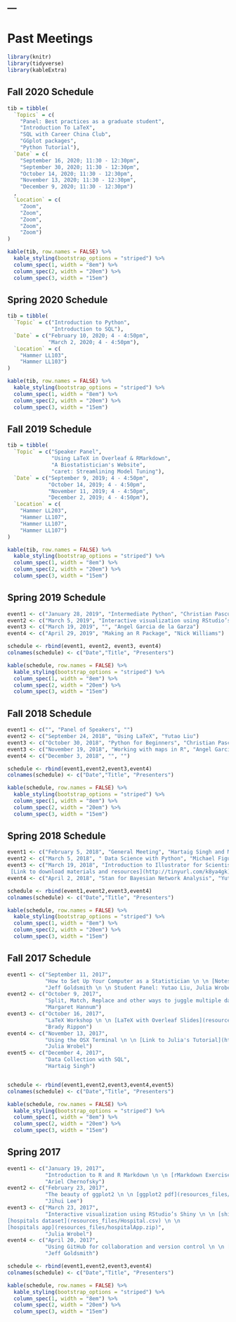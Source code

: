 ---
---

<h1> Past Meetings </h1>

```r
library(knitr)
library(tidyverse)
library(kableExtra)
```

## Fall 2020 Schedule

```r
tib = tibble(
  `Topics` = c(
    "Panel: Best practices as a graduate student", 
    "Introduction To LaTeX", 
    "SQL with Career China Club", 
    "GGplot packages",
    "Python Tutorial"),
  `Date` = c(
    "September 16, 2020; 11:30 - 12:30pm", 
    "September 30, 2020; 11:30 - 12:30pm", 
    "October 14, 2020; 11:30 - 12:30pm", 
    "November 13, 2020; 11:30 - 12:30pm", 
    "December 9, 2020; 11:30 - 12:30pm")
  ,
  `Location` = c(
    "Zoom",
    "Zoom",
    "Zoom",
    "Zoom",
    "Zoom")
)

kable(tib, row.names = FALSE) %>%
  kable_styling(bootstrap_options = "striped") %>%
  column_spec(1, width = "8em") %>%
  column_spec(2, width = "20em") %>%
  column_spec(3, width = "15em")
```


## Spring 2020 Schedule

```r
tib = tibble(
  `Topic` = c("Introduction to Python", 
              "Introduction to SQL"),
  `Date` = c("February 10, 2020; 4 - 4:50pm", 
             "March 2, 2020; 4 - 4:50pm"),
  `Location` = c(
    "Hammer LL103", 
    "Hammer LL103")
)

kable(tib, row.names = FALSE) %>%
  kable_styling(bootstrap_options = "striped") %>%
  column_spec(1, width = "8em") %>%
  column_spec(2, width = "20em") %>%
  column_spec(3, width = "15em")
```

## Fall 2019 Schedule

```r
tib = tibble(
  `Topic` = c("Speaker Panel", 
              "Using LaTeX in Overleaf & RMarkdown", 
              "A Biostatistician's Website", 
              "caret: Streamlining Model Tuning"),
  `Date` = c("September 9, 2019; 4 - 4:50pm", 
             "October 14, 2019; 4 - 4:50pm", 
             "November 11, 2019; 4 - 4:50pm", 
             "December 2, 2019; 4 - 4:50pm"),
  `Location` = c(
    "Hammer LL203", 
    "Hammer LL107", 
    "Hammer LL107", 
    "Hammer LL107")
)

kable(tib, row.names = FALSE) %>%
  kable_styling(bootstrap_options = "striped") %>%
  column_spec(1, width = "8em") %>%
  column_spec(2, width = "20em") %>%
  column_spec(3, width = "15em")
```


## Spring 2019 Schedule

```r
event1 <- c("January 28, 2019", "Intermediate Python", "Christian Pascual")
event2 <- c("March 5, 2019", "Interactive visualization using RStudio’s Shiny", "Julia Wrobel")
event3 <- c("March 19, 2019", "", "Angel Garcia de la Garza")
event4 <- c("April 29, 2019", "Making an R Package", "Nick Williams")

schedule <- rbind(event1, event2, event3, event4)
colnames(schedule) <- c("Date","Title", "Presenters")

kable(schedule, row.names = FALSE) %>%
  kable_styling(bootstrap_options = "striped") %>%
  column_spec(1, width = "8em") %>%
  column_spec(2, width = "20em") %>%
  column_spec(3, width = "15em")
```

## Fall 2018 Schedule

```r
event1 <- c("", "Panel of Speakers", "")
event2 <- c("September 24, 2018", "Using LaTeX", "Yutao Liu")
event3 <- c("October 30, 2018", "Python for Beginners", "Christian Pascual")
event3 <- c("November 19, 2018", "Working with maps in R", "Angel Garcia de la Garza")
event4 <- c("December 3, 2018", "", "")

schedule <- rbind(event1,event2,event3,event4)
colnames(schedule) <- c("Date","Title", "Presenters")

kable(schedule, row.names = FALSE) %>%
  kable_styling(bootstrap_options = "striped") %>%
  column_spec(1, width = "8em") %>%
  column_spec(2, width = "20em") %>%
  column_spec(3, width = "15em")
```

## Spring 2018 Schedule

```r
event1 <- c("February 5, 2018", "General Meeting", "Hartaig Singh and Margie Hannum")
event2 <- c("March 5, 2018", " Data Science with Python", "Michael Figueroa (from Columbia Data Science Institute)")
event3 <- c("March 19, 2018", "Introduction to Illustrator for Scientists \n \n
 [Link to download materials and resources](http://tinyurl.com/k8ya4gk)", "Anjile An")
event4 <- c("April 2, 2018", "Stan for Bayesian Network Analysis", "Yutao Liu")

schedule <- rbind(event1,event2,event3,event4)
colnames(schedule) <- c("Date","Title", "Presenters")

kable(schedule, row.names = FALSE) %>%
  kable_styling(bootstrap_options = "striped") %>%
  column_spec(1, width = "8em") %>%
  column_spec(2, width = "20em") %>%
  column_spec(3, width = "15em")
```

## Fall 2017 Schedule

```r
event1 <- c("September 11, 2017", 
            "How to Set Up Your Computer as a Statistician \n \n [Notes from presentation and panel discussion](resources_files/computer_091117.pdf)", 
            "Jeff Goldsmith \n \n Student Panel: Yutao Liu, Julia Wrobel, Karissa Whiting, and Brady Rippon")
event2 <- c("October 9, 2017", 
            "Split, Match, Replace and other ways to juggle multiple data types in R \n \n [Sample Genomic Data](resources_files/Manipulation_Data.zip) \n \n [Data Manipulation Tutorial Code](resources_files/cbcc_100917.R)", 
            "Margaret Hannum")
event3 <- c("October 16, 2017", 
            "LaTeX Workshop \n \n [LaTeX with Overleaf Slides](resources_files/latex_101617.pdf)", 
            "Brady Rippon")
event4 <- c("November 13, 2017", 
            "Using the OSX Terminal \n \n [Link to Julia's Tutorial](http://juliawrobel.com/tutorials/osx_terminal.html)", 
            "Julia Wrobel")
event5 <- c("December 4, 2017", 
            "Data Collection with SQL", 
            "Hartaig Singh")


schedule <- rbind(event1,event2,event3,event4,event5)
colnames(schedule) <- c("Date","Title", "Presenters")

kable(schedule, row.names = FALSE) %>%
  kable_styling(bootstrap_options = "striped") %>%
  column_spec(1, width = "8em") %>%
  column_spec(2, width = "20em") %>%
  column_spec(3, width = "15em")
```

## Spring 2017

```r
event1 <- c("January 19, 2017", 
            "Introduction to R and R Markdown \n \n [rMarkdown Exercise](resources_files/RMD_Exercise.pdf) \n \n [Ariel's rMarkdown Slides](resources_files/RMD_slides.pdf) [Ariel's sample rMarkdown file](resources_files/SampleRMD.rmd)", 
            "Ariel Chernofsky")
event2 <- c("February 23, 2017", 
            "The beauty of ggplot2 \n \n [ggplot2 pdf](resources_files/ggplot2.pdf) \n \n [Jihui's rMarkdown file on ggplot2](resources_files/ggplot2.rmd)", 
            "Jihui Lee")
event3 <- c("March 23, 2017", 
            "Interactive visualization using RStudio’s Shiny \n \n [shiny slides](resources_files/shinySlides.html) \n \n
[hospitals dataset](resources_files/Hospital.csv) \n \n
[hospitals app](resources_files/hospitalApp.zip)", 
            "Julia Wrobel")
event4 <- c("April 20, 2017", 
            "Using GitHub for collaboration and version control \n \n [Jeff's slides](http://p8105.com/git.html)", 
            "Jeff Goldsmith")

schedule <- rbind(event1,event2,event3,event4)
colnames(schedule) <- c("Date","Title", "Presenters")

kable(schedule, row.names = FALSE) %>%
  kable_styling(bootstrap_options = "striped") %>%
  column_spec(1, width = "8em") %>%
  column_spec(2, width = "20em") %>%
  column_spec(3, width = "15em")



```


<p>&nbsp;</p>
